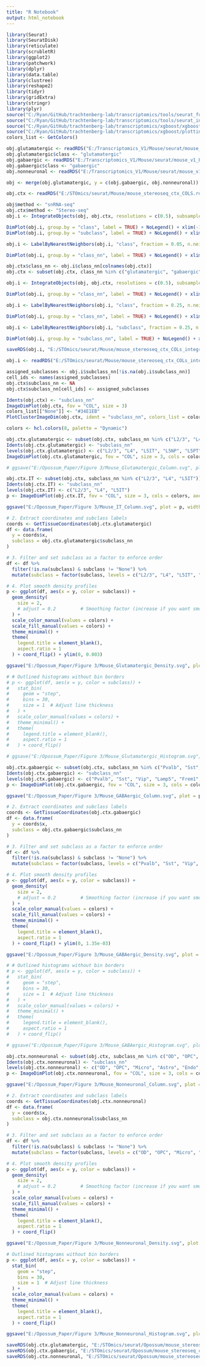 ```yaml
---
title: "R Notebook"
output: html_notebook
---
```



```r

library(Seurat)
library(SeuratDisk)
library(reticulate)
library(scrubletR)
library(ggplot2)
library(patchwork)
library(dplyr)
library(data.table)
library(clustree)
library(reshape2)
library(tidyr)
library(gridExtra)
library(stringr)
library(plyr)
source("C:/Ryan/GitHub/trachtenberg-lab/transcriptomics/tools/seurat_functions.R")
source("C:/Ryan/GitHub/trachtenberg-lab/transcriptomics/tools/seurat_integration_functions.R")
source("C:/Ryan/GitHub/trachtenberg-lab/transcriptomics/xgboost/xgboost_train.R")
source("C:/Ryan/GitHub/trachtenberg-lab/transcriptomics/xgboost/plottingFxns.R")
colors_list <- GetColors()

obj.glutamatergic <- readRDS("E:/Transcriptomics_V1/Mouse/seurat/mouse_v1_P38_glutamatergic_processed.rds")
obj.glutamatergic$class <- "glutamatergic"
obj.gabaergic <- readRDS("E:/Transcriptomics_V1/Mouse/seurat/mouse_v1_P38_gabaergic_processed.rds")
obj.gabaergic$class <- "gabaergic"
obj.nonneuronal <- readRDS("E:/Transcriptomics_V1/Mouse/seurat/mouse_v1_P38_nonneuronal_processed.rds")

obj <- merge(obj.glutamatergic, y = c(obj.gabaergic, obj.nonneuronal))

obj.ctx <- readRDS("E:/STOmics/seurat/Mouse/mouse_stereoseq_ctx_COLS.rds")

```


```r

obj$method <- "snRNA-seq"
obj.ctx$method <- "Stereo-seq"
obj.i <- IntegrateObjects(obj, obj.ctx, resolutions = c(0.5), subsample = TRUE)

```


```r

DimPlot(obj.i, group.by = "class", label = TRUE) + NoLegend() + xlim(-12, 12) + ylim(-12, 12) + coord_equal()
DimPlot(obj.i, group.by = "subclass", label = TRUE) + NoLegend() + xlim(-12, 12) + ylim(-12, 12) + coord_equal()

```


```r

obj.i <- LabelByNearestNeighbors(obj.i, "class", fraction = 0.05, n.neighbors = 500)

```


```r

DimPlot(obj.i, group.by = "class_nn", label = TRUE) + NoLegend() + xlim(-12, 12) + ylim(-12, 12) + coord_equal()

```


```r

obj.ctx$class_nn <- obj.i$class_nn[colnames(obj.ctx)]
obj.ctx <- subset(obj.ctx, class_nn %in% c("glutamatergic", "gabaergic", "nonneuronal"))

```


```r

obj.i <- IntegrateObjects(obj, obj.ctx, resolutions = c(0.5), subsample = FALSE)

```


```r

DimPlot(obj.i, group.by = "class_nn", label = TRUE) + NoLegend() + xlim(-15, 15) + ylim(-15, 15) + coord_equal()

```


```r

obj.i <- LabelByNearestNeighbors(obj.i, "class", fraction = 0.25, n.neighbors = 500)

```


```r

DimPlot(obj.i, group.by = "class_nn", label = TRUE) + NoLegend() + xlim(-15, 15) + ylim(-15, 15) + coord_equal()

```


```r

obj.i <- LabelByNearestNeighbors(obj.i, "subclass", fraction = 0.25, n.neighbors = 100)

```


```r

DimPlot(obj.i, group.by = "subclass_nn", label = TRUE) + NoLegend() + xlim(-15, 15) + ylim(-15, 15) + coord_equal()

```


```r

saveRDS(obj.i, "E:/STOmics/seurat/Mouse/mouse_stereoseq_ctx_COLs_integrated.rds")

```


```r

obj.i <- readRDS("E:/STOmics/seurat/Mouse/mouse_stereoseq_ctx_COLs_integrated.rds")

```


```r

assigned_subclasses <- obj.i$subclass_nn[!is.na(obj.i$subclass_nn)]
cell_ids <- names(assigned_subclasses)
obj.ctx$subclass_nn <- NA
obj.ctx$subclass_nn[cell_ids] <- assigned_subclasses

```


```r

Idents(obj.ctx) <- "subclass_nn"
ImageDimPlot(obj.ctx, fov = "COL", size = 3)
colors_list[["None"]] <- "#34E1EB"
PlotClusterImageDim(obj.ctx, ident = "subclass_nn", colors_list = colors_list)

```


```r

colors <- hcl.colors(8, palette = "Dynamic")

```


```r

obj.ctx.glutamatergic <- subset(obj.ctx, subclass_nn %in% c("L2/3", "L4", "L5IT", "L6IT", "L5NP", "L5PT", "L6CT", "L6b"))
Idents(obj.ctx.glutamatergic) <- "subclass_nn"
levels(obj.ctx.glutamatergic) <- c("L2/3", "L4", "L5IT", "L5NP", "L5PT", "L6IT", "L6CT", "L6b")
ImageDimPlot(obj.ctx.glutamatergic, fov = "COL", size = 3, cols = colors, axes = TRUE)

# ggsave("E:/Opossum_Paper/Figure 3/Mouse_Glutamatergic_Column.svg", plot = p, width = 7, height = 5)

```


```r

obj.ctx.IT <- subset(obj.ctx, subclass_nn %in% c("L2/3", "L4", "L5IT"))
Idents(obj.ctx.IT) <- "subclass_nn"
levels(obj.ctx.IT) <- c("L2/3", "L4", "L5IT")
p <- ImageDimPlot(obj.ctx.IT, fov = "COL", size = 3, cols = colors, axes = TRUE)

ggsave("E:/Opossum_Paper/Figure 3/Mouse_IT_Column.svg", plot = p, width = 7, height = 5)

```


```r

# 2. Extract coordinates and subclass labels
coords <- GetTissueCoordinates(obj.ctx.glutamatergic)
df <- data.frame(
  y = coords$x,
  subclass = obj.ctx.glutamatergic$subclass_nn
)

# 3. Filter and set subclass as a factor to enforce order
df <- df %>%
  filter(!is.na(subclass) & subclass != "None") %>%
  mutate(subclass = factor(subclass, levels = c("L2/3", "L4", "L5IT", "L5NP", "L5PT", "L6IT", "L6CT", "L6b")))

# 4. Plot smooth density profiles
p <- ggplot(df, aes(x = y, color = subclass)) +
  geom_density(
    size = 2,
    # adjust = 0.2         # Smoothing factor (increase if you want smoother lines)
  ) +
  scale_color_manual(values = colors) +
  scale_fill_manual(values = colors) +
  theme_minimal() +
  theme(
    legend.title = element_blank(),
    aspect.ratio = 1
  ) + coord_flip() + ylim(0, 0.003)

ggsave("E:/Opossum_Paper/Figure 3/Mouse_Glutamatergic_Density.svg", plot = p)

# # Outlined histograms without bin borders
# p <- ggplot(df, aes(x = y, color = subclass)) +
#   stat_bin(
#     geom = "step",
#     bins = 30,
#     size = 1  # Adjust line thickness
#   ) +
#   scale_color_manual(values = colors) +
#   theme_minimal() +
#   theme(
#     legend.title = element_blank(),
#     aspect.ratio = 1
#   ) + coord_flip()

# ggsave("E:/Opossum_Paper/Figure 3/Mouse_Glutamatergic_Histogram.svg", plot = p)

```


```r

obj.ctx.gabaergic <- subset(obj.ctx, subclass_nn %in% c("Pvalb", "Sst", "Vip", "Lamp5", "Frem1", "Stac"))
Idents(obj.ctx.gabaergic) <- "subclass_nn"
levels(obj.ctx.gabaergic) <- c("Pvalb", "Sst", "Vip", "Lamp5", "Frem1", "Stac")
p <- ImageDimPlot(obj.ctx.gabaergic, fov = "COL", size = 3, cols = colors[1:6], axes = TRUE)

ggsave("E:/Opossum_Paper/Figure 3/Mouse_GABAergic_Column.svg", plot = p, width = 7, height = 5)

```


```r

# 2. Extract coordinates and subclass labels
coords <- GetTissueCoordinates(obj.ctx.gabaergic)
df <- data.frame(
  y = coords$x,
  subclass = obj.ctx.gabaergic$subclass_nn
)

# 3. Filter and set subclass as a factor to enforce order
df <- df %>%
  filter(!is.na(subclass) & subclass != "None") %>%
  mutate(subclass = factor(subclass, levels = c("Pvalb", "Sst", "Vip", "Lamp5", "Frem1")))

# 4. Plot smooth density profiles
p <- ggplot(df, aes(x = y, color = subclass)) +
  geom_density(
    size = 2,
    # adjust = 0.2         # Smoothing factor (increase if you want smoother lines)
  ) +
  scale_color_manual(values = colors) +
  scale_fill_manual(values = colors) +
  theme_minimal() +
  theme(
    legend.title = element_blank(),
    aspect.ratio = 1
  ) + coord_flip() + ylim(0, 1.35e-03)

ggsave("E:/Opossum_Paper/Figure 3/Mouse_GABAergic_Density.svg", plot = p)

# # Outlined histograms without bin borders
# p <- ggplot(df, aes(x = y, color = subclass)) +
#   stat_bin(
#     geom = "step",
#     bins = 30,
#     size = 1  # Adjust line thickness
#   ) +
#   scale_color_manual(values = colors) +
#   theme_minimal() +
#   theme(
#     legend.title = element_blank(),
#     aspect.ratio = 1
#   ) + coord_flip()

# ggsave("E:/Opossum_Paper/Figure 3/Mouse_GABAergic_Histogram.svg", plot = p)

```


```r

obj.ctx.nonneuronal <- subset(obj.ctx, subclass_nn %in% c("OD", "OPC", "Micro", "Astro", "Endo", "VLMC"))
Idents(obj.ctx.nonneuronal) <- "subclass_nn"
levels(obj.ctx.nonneuronal) <- c("OD", "OPC", "Micro", "Astro", "Endo", "VLMC")
p <- ImageDimPlot(obj.ctx.nonneuronal, fov = "COL", size = 3, cols = colors[1:6], axes = TRUE)

ggsave("E:/Opossum_Paper/Figure 3/Mouse_Nonneuronal_Column.svg", plot = p, width = 7, height = 5)

```


```r

# 2. Extract coordinates and subclass labels
coords <- GetTissueCoordinates(obj.ctx.nonneuronal)
df <- data.frame(
  y = coords$x,
  subclass = obj.ctx.nonneuronal$subclass_nn
)

# 3. Filter and set subclass as a factor to enforce order
df <- df %>%
  filter(!is.na(subclass) & subclass != "None") %>%
  mutate(subclass = factor(subclass, levels = c("OD", "OPC", "Micro", "Astro", "Endo")))

# 4. Plot smooth density profiles
p <- ggplot(df, aes(x = y, color = subclass)) +
  geom_density(
    size = 2,
    # adjust = 0.2         # Smoothing factor (increase if you want smoother lines)
  ) +
  scale_color_manual(values = colors) +
  scale_fill_manual(values = colors) +
  theme_minimal() +
  theme(
    legend.title = element_blank(),
    aspect.ratio = 1
  ) + coord_flip()

ggsave("E:/Opossum_Paper/Figure 3/Mouse_Nonneuronal_Density.svg", plot = p)

# Outlined histograms without bin borders
p <- ggplot(df, aes(x = y, color = subclass)) +
  stat_bin(
    geom = "step",
    bins = 30,
    size = 1  # Adjust line thickness
  ) +
  scale_color_manual(values = colors) +
  theme_minimal() +
  theme(
    legend.title = element_blank(),
    aspect.ratio = 1
  ) + coord_flip()

ggsave("E:/Opossum_Paper/Figure 3/Mouse_Nonneuronal_Histogram.svg", plot = p)

```


```r

saveRDS(obj.ctx.glutamatergic, "E:/STOmics/seurat/Opossum/mouse_stereoseq_ctx_glutamatergic_COLs_EXT_integrated.rds")
saveRDS(obj.ctx.gabaergic, "E:/STOmics/seurat/Opossum/mouse_stereoseq_ctx_gabaergic_COLs_EXT_integrated.rds")
saveRDS(obj.ctx.nonneuronal, "E:/STOmics/seurat/Opossum/mouse_stereoseq_ctx_nonneuronal_COLs_EXT_integrated.rds")

```























